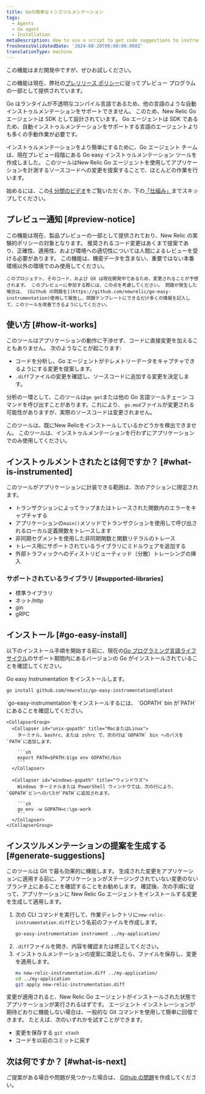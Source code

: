```yaml
---
title: Goの簡単なインスツルメンテーション
tags:
  - Agents
  - Go agent
  - Installation
metaDescription: How to use a script to get code suggestions to instrument your Golang apps and services.
freshnessValidatedDate: '2024-08-20T00:00:00.000Z'
translationType: machine
---
```


<Callout title="プレビュー">
  この機能はまだ開発中ですが、ぜひお試しください。

  この機能は現在、弊社の[プレリリース ポリシー](/docs/licenses/license-information/referenced-policies/new-relic-pre-release-policy)に従ってプレビュー プログラムの一部として提供されています。
</Callout>

Go はランタイムが不透明なコンパイル言語であるため、他の言語のような自動インストゥルメンテーションをサポートできません。 このため、New Relic Go エージェントは SDK として設計されています。 Go エージェントは SDK であるため、自動インストゥルメンテーションをサポートする言語のエージェントよりも多くの手動作業が必要です。

インストゥルメンテーションをより簡単にするために、Go エージェント チームは、現在プレビュー段階にある Go easy インストゥルメンテーション ツールを作成しました。 このツールはNew Relic Go エージェントを使用してアプリケーションを計測するソースコードへの変更を提案することで、ほとんどの作業を行います。

始めるには、この[4 分間のビデオ](https://asciinema.org/a/r0Il7o2eMiZaLKHIlew3IL2nx)をご覧いただくか、下の[「仕組み」](#how-it-works)までスキップしてください。

## プレビュー通知 [#preview-notice]

<CollapserGroup>
  <Collapser id="preview-usage-details" title="このプレビューから何が期待できるか">
    この機能は現在、製品プレビューの一部として提供されており、New Relic の実験的ポリシーの対象となります。 推奨されるコード変更はあくまで提案であり、正確性、適用性、および環境への適切性については人間によるレビューを受ける必要があります。 この機能は、機密データを含まない、重要ではない本番環境以外の環境でのみ使用してください。

    このプロジェクト、そのコード、および UX は現在開発中であるため、変更されることが予想されます。 このプレビューに参加する際には、この点を考慮してください。 問題が発生した場合は、 [Github の問題を](https://github.com/newrelic/go-easy-instrumentation)使用して報告し、問題テンプレートにできるだけ多くの情報を記入して、このツールを改善できるようにしてください。
  </Collapser>
</CollapserGroup>

## 使い方 [#how-it-works]

このツールはアプリケーションの動作に干渉せず、コードに直接変更を加えることもありません。 次のようなことが起こります:

* コードを分析し、Go エージェントがテレメトリーデータをキャプチャできるようにする変更を提案します。
* `.diff`ファイルの変更を確認し、ソースコードに追加する変更を決定します。

分析の一環として、このツールは`go get`または他の Go 言語ツールチェーン コマンドを呼び出すことがあります。これにより、 `go.mod`ファイルが変更される可能性がありますが、実際のソースコードは変更されません。

<Callout variant="important">
  このツールは、既にNew Relicをインストールしているかどうかを検出できません。 このツールは、インストゥルメンテーションを行わずにアプリケーションでのみ使用してください。
</Callout>

## インストゥルメントされたとは何ですか？ [#what-is-instrumented]

このツールがアプリケーションに計装できる範囲は、次のアクションに限定されます。

* トランザクションによってラップまたはトレースされた関数内のエラーをキャプチャする
* アプリケーションの`main()`メソッドでトランザクションを使用して呼び出されるローカル定義関数をトレースします
* 非同期セグメントを使用した非同期関数と関数リテラルのトレース
* トレース用にサポートされているライブラリにミドルウェアを追加する
* 外部トラフィックへのディストリビューティッド（分散）トレーシングの挿入

### サポートされているライブラリ [#supported-libraries]

* 標準ライブラリ
* ネット/http
* gin
* gRPC

## インストール [#go-easy-install]

以下のインストール手順を開始する前に、現在の[Go プログラミング言語ライフサイクル](https://endoflife.date/go)のサポート期間内にあるバージョンの Go がインストールされていることを確認してください。

Go easy Instrumentation をインストールします。

```sh
go install github.com/newrelic/go-easy-instrumentation@latest
```

<CollapserGroup>
  <Collapser id="setup-go-path" title="GOPATHの設定">
    `go-easy-instrumentation`をインストールするには、 `GOPATH` bin が`PATH`にあることを確認してください。

    <CollapserGroup>
      <Collapser id="unix-gopath" title="MacまたはLinux">
        ターミナル、bashrc、または zshrc で、次の行は`GOPATH` bin へのパスを`PATH`に追加します。

        ```sh
        export PATH=$PATH:$(go env GOPATH)/bin
        ```
      </Collapser>

      <Collapser id="windows-gopath" title="ウィンドウズ">
        Windows ターミナルまたは PowerShell ウィンドウでは、次の行により、 `GOPATH`ビンへのパスが`PATH`に追加されます。

        ```sh
        go env -w GOPATH=c:\go-work
        ```
      </Collapser>
    </CollapserGroup>
  </Collapser>
</CollapserGroup>

## インスツルメンテーションの提案を生成する [#generate-suggestions]

このツールは Git で最も効果的に機能します。 生成された変更をアプリケーションに適用する前に、アプリケーションがステージングされていない変更のないブランチ上にあることを確認することをお勧めします。 確認後、次の手順に従って、アプリケーションに New Relic Go エージェントをインストールする変更を生成して適用します。

1. 次の CLI コマンドを実行して、作業ディレクトリに`new-relic-instrumentation.diff`という名前のファイルを作成します。
   ```sh
   go-easy-instrumentation instrument ../my-application/
   ```
2. `.diff`ファイルを開き、内容を確認または修正してください。
3. インストゥルメンテーションの提案に満足したら、ファイルを保存し、変更を適用します。
   ```sh
   mv new-relic-instrumentation.diff ../my-application/
   cd ../my-application
   git apply new-relic-instrumentation.diff
   ```

変更が適用されると、New Relic Go エージェントがインストールされた状態でアプリケーションが実行されるはずです。 エージェント インストレーションが期待どおりに機能しない場合は、一般的な Git コマンドを使用して簡単に回復できます。 たとえば、次のいずれかを試すことができます。

* 変更を保存する `git stash`
* コードを以前のコミットに戻す

## 次は何ですか？ [#what-is-next]

ご提案がある場合や問題が見つかった場合は、 [Github の問題](https://github.com/newrelic/go-easy-instrumentation)を作成してください。
